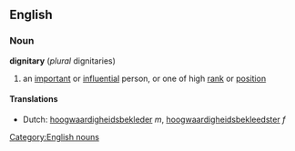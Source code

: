 ==English==
===Noun===
'''dignitary'''  (''plural'' dignitaries)

#an [[important]] or [[influential]] person, or one of high [[rank]] or [[position]]
[[Category:English nouns]]

====Translations====
*Dutch: [[hoogwaardigheidsbekleder]] ''m'', [[hoogwaardigheidsbekleedster]] ''f''